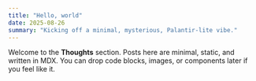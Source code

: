 ```yaml
---
title: "Hello, world"
date: 2025-08-26
summary: "Kicking off a minimal, mysterious, Palantir-lite vibe."
---
```


Welcome to the **Thoughts** section. Posts here are minimal, static, and written in MDX.
You can drop code blocks, images, or components later if you feel like it.
